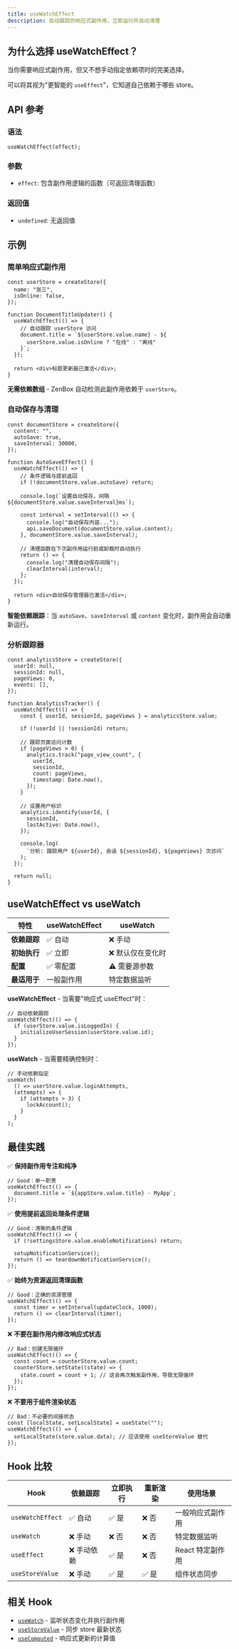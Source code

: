 ```yaml
---
title: useWatchEffect
description: 自动跟踪的响应式副作用，立即运行并自动清理
---
```


## 为什么选择 useWatchEffect？

当你需要响应式副作用，但又不想手动指定依赖项时的完美选择。

可以将其视为"更智能的 `useEffect`"，它知道自己依赖于哪些 store。

## API 参考

### 语法

```tsx
useWatchEffect(effect);
```

### 参数

- `effect`: 包含副作用逻辑的函数（可返回清理函数）

### 返回值

- `undefined`: 无返回值

## 示例

### 简单响应式副作用

```tsx
const userStore = createStore({
  name: "张三",
  isOnline: false,
});

function DocumentTitleUpdater() {
  useWatchEffect(() => {
    // 自动跟踪 userStore 访问
    document.title = `${userStore.value.name} - ${
      userStore.value.isOnline ? "在线" : "离线"
    }`;
  });

  return <div>标题更新器已激活</div>;
}
```

**无需依赖数组** - ZenBox 自动检测此副作用依赖于 `userStore`。

### 自动保存与清理

```tsx
const documentStore = createStore({
  content: "",
  autoSave: true,
  saveInterval: 30000,
});

function AutoSaveEffect() {
  useWatchEffect(() => {
    // 条件逻辑与提前返回
    if (!documentStore.value.autoSave) return;

    console.log(`设置自动保存，间隔 ${documentStore.value.saveInterval}ms`);

    const interval = setInterval(() => {
      console.log("自动保存内容...");
      api.saveDocument(documentStore.value.content);
    }, documentStore.value.saveInterval);

    // 清理函数在下次副作用运行前或卸载时自动执行
    return () => {
      console.log("清理自动保存间隔");
      clearInterval(interval);
    };
  });

  return <div>自动保存管理器已激活</div>;
}
```

**智能依赖跟踪**：当 `autoSave`、`saveInterval` 或 `content` 变化时，副作用会自动重新运行。

### 分析跟踪器

```tsx
const analyticsStore = createStore({
  userId: null,
  sessionId: null,
  pageViews: 0,
  events: [],
});

function AnalyticsTracker() {
  useWatchEffect(() => {
    const { userId, sessionId, pageViews } = analyticsStore.value;

    if (!userId || !sessionId) return;

    // 跟踪页面访问计数
    if (pageViews > 0) {
      analytics.track("page_view_count", {
        userId,
        sessionId,
        count: pageViews,
        timestamp: Date.now(),
      });
    }

    // 设置用户标识
    analytics.identify(userId, {
      sessionId,
      lastActive: Date.now(),
    });

    console.log(
      `分析: 跟踪用户 ${userId}, 会话 ${sessionId}, ${pageViews} 次访问`
    );
  });

  return null;
}
```

## useWatchEffect vs useWatch

| 特性         | useWatchEffect | useWatch          |
| ------------ | -------------- | ----------------- |
| **依赖跟踪** | ✅ 自动        | ❌ 手动           |
| **初始执行** | ✅ 立即        | ❌ 默认仅在变化时 |
| **配置**     | ✅ 零配置      | ⚠️ 需要源参数     |
| **最适用于** | 一般副作用     | 特定数据监听      |

**useWatchEffect** - 当需要"响应式 useEffect"时：

```tsx
// 自动依赖跟踪
useWatchEffect(() => {
  if (userStore.value.isLoggedIn) {
    initializeUserSession(userStore.value.id);
  }
});
```

**useWatch** - 当需要精确控制时：

```tsx
// 手动依赖指定
useWatch(
  () => userStore.value.loginAttempts,
  (attempts) => {
    if (attempts > 3) {
      lockAccount();
    }
  }
);
```

## 最佳实践

✅ **保持副作用专注和纯净**

```tsx
// Good：单一职责
useWatchEffect(() => {
  document.title = `${appStore.value.title} - MyApp`;
});
```

✅ **使用提前返回处理条件逻辑**

```tsx
// Good：清晰的条件逻辑
useWatchEffect(() => {
  if (!settingsStore.value.enableNotifications) return;

  setupNotificationService();
  return () => teardownNotificationService();
});
```

✅ **始终为资源返回清理函数**

```tsx
// Good：正确的资源管理
useWatchEffect(() => {
  const timer = setInterval(updateClock, 1000);
  return () => clearInterval(timer);
});
```

❌ **不要在副作用内修改响应式状态**

```tsx
// Bad：创建无限循环
useWatchEffect(() => {
  const count = counterStore.value.count;
  counterStore.setState((state) => {
    state.count = count + 1; // 这会再次触发副作用，导致无限循环
  });
});
```

❌ **不要用于组件渲染状态**

```tsx
// Bad：不必要的间接状态
const [localState, setLocalState] = useState("");
useWatchEffect(() => {
  setLocalState(store.value.data); // 应该使用 useStoreValue 替代
});
```

## Hook 比较

| Hook             | 依赖跟踪    | 立即执行 | 重新渲染 | 使用场景         |
| ---------------- | ----------- | -------- | -------- | ---------------- |
| `useWatchEffect` | ✅ 自动     | ✅ 是    | ❌ 否    | 一般响应式副作用 |
| `useWatch`       | ❌ 手动     | ❌ 否    | ❌ 否    | 特定数据监听     |
| `useEffect`      | ❌ 手动依赖 | ✅ 是    | ❌ 否    | React 特定副作用 |
| `useStoreValue`  | ❌ 手动     | ✅ 是    | ✅ 是    | 组件状态同步     |

## 相关 Hook

- [`useWatch`](./useWatch) - 监听状态变化并执行副作用
- [`useStoreValue`](./useStoreValue) - 同步 store 最新状态
- [`useComputed`](./useComputed) - 响应式更新的计算值
